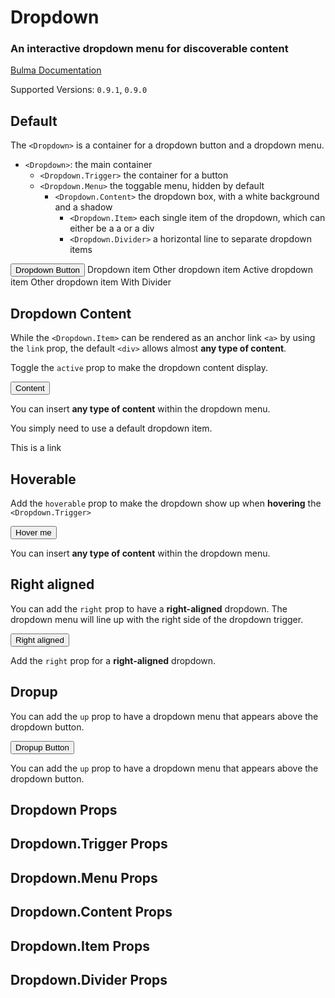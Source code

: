 


<Meta title="Components/Dropdown" component={Dropdown} />

# Dropdown

### An interactive **dropdown menu** for discoverable content

[Bulma Documentation](https://bulma.io/documentation/components/dropdown/)

Supported Versions: `0.9.1`, `0.9.0`

## Default

The `<Dropdown>` is a container for a dropdown button and a dropdown menu.

- `<Dropdown>`: the main container
  - `<Dropdown.Trigger>` the container for a button
  - `<Dropdown.Menu>` the toggable menu, hidden by default
    - `<Dropdown.Content>` the dropdown box, with a white background and a shadow
      - `<Dropdown.Item>` each single item of the dropdown, which can either be a a or a div
      - `<Dropdown.Divider>` a horizontal line to separate dropdown items


<Canvas>
  <Story name="Default">
    <div className="has-text-centered" style={{ minHeight: 250 }}>
      <Dropdown active>
        <Dropdown.Trigger>
          <Button aria-haspopup="true" aria-controls="dropdown-menu">
            <span>Dropdown Button</span>
            <Icon size="small">
              <FontAwesomeIcon icon={faAngleDown} />
            </Icon>
          </Button>
        </Dropdown.Trigger>
        <Dropdown.Menu id="dropdown-menu" role="menu">
          <Dropdown.Content>
            <Dropdown.Item link>
              Dropdown item
            </Dropdown.Item>
            <Dropdown.Item link>
              Other dropdown item
            </Dropdown.Item>
            <Dropdown.Item link>
              Active dropdown item
            </Dropdown.Item>
            <Dropdown.Item link>
              Other dropdown item
            </Dropdown.Item>
            <Dropdown.Divider />
            <Dropdown.Item link>
              With Divider
            </Dropdown.Item>
          </Dropdown.Content>
        </Dropdown.Menu>
      </Dropdown>
    </div>
  </Story>
</Canvas>

## Dropdown Content

While the `<Dropdown.Item>` can be rendered as an anchor link `<a>` by using the `link` prop, the default `<div>` allows almost **any type of content**.

Toggle the `active` prop to make the dropdown content display.

<Canvas>
  <Story name="Content">
    <div className="has-text-centered" style={{ minHeight: 280 }}>
      <Dropdown active>
        <Dropdown.Trigger>
          <Button aria-haspopup="true" aria-controls="dropdown-menu-2">
            <span>Content</span>
            <Icon size="small">
              <FontAwesomeIcon icon={faAngleDown} />
            </Icon>
          </Button>
        </Dropdown.Trigger>
        <Dropdown.Menu id="dropdown-menu-2" role="menu">
          <Dropdown.Content>
            <Dropdown.Item>
              <p>You can insert <strong>any type of content</strong> within the dropdown menu.</p>
            </Dropdown.Item>
            <Dropdown.Divider />
            <Dropdown.Item>
              <p>You simply need to use a default dropdown item.</p>
            </Dropdown.Item>
            <Dropdown.Divider />
            <Dropdown.Item link>
              This is a link
            </Dropdown.Item>
          </Dropdown.Content>
        </Dropdown.Menu>
      </Dropdown>
    </div>
  </Story>
</Canvas>

## Hoverable

Add the `hoverable` prop to make the dropdown show up when **hovering** the `<Dropdown.Trigger>`

<Canvas>
  <Story name="Hoverable">
    <div className="has-text-centered" style={{ minHeight: 150 }}>
      <Dropdown hoverable>
        <Dropdown.Trigger>
          <Button aria-haspopup="true" aria-controls="dropdown-menu-4">
            <span>Hover me</span>
            <Icon size="small">
              <FontAwesomeIcon icon={faAngleDown} />
            </Icon>
          </Button>
        </Dropdown.Trigger>
        <Dropdown.Menu id="dropdown-menu-4" role="menu">
          <Dropdown.Content>
            <Dropdown.Item>
              <p>You can insert <strong>any type of content</strong> within the dropdown menu.</p>
            </Dropdown.Item>
          </Dropdown.Content>
        </Dropdown.Menu>
      </Dropdown>
    </div>
  </Story>
</Canvas>

## Right aligned

You can add the `right` prop to have a **right-aligned** dropdown. The dropdown menu will line up with the right side of the dropdown trigger.

<Canvas>
  <Story name="Right Aligned">
    <div className="has-text-centered" style={{ minHeight: 150 }}>
      <Dropdown right active>
        <Dropdown.Trigger>
          <Button aria-haspopup="true" aria-controls="dropdown-menu-6">
            <span>Right aligned</span>
            <Icon size="small">
              <FontAwesomeIcon icon={faAngleDown} />
            </Icon>
          </Button>
        </Dropdown.Trigger>
        <Dropdown.Menu id="dropdown-menu-6">
          <Dropdown.Content>
            <Dropdown.Item>
              <p>Add the <code>right</code> prop for a <strong>right-aligned</strong> dropdown.</p>
            </Dropdown.Item>
          </Dropdown.Content>
        </Dropdown.Menu>
      </Dropdown>
    </div>
  </Story>
</Canvas>

## Dropup

You can add the `up` prop to have a dropdown menu that appears above the dropdown button.

<Canvas>
  <Story name="Dropup">
    <div className="has-text-centered">
      <Dropdown style={{ marginTop: 150 }} up active>
        <Dropdown.Trigger>
          <Button aria-haspopup="true" aria-controls="dropdown-menu-7">
            <span>Dropup Button</span>
            <Icon size="small">
              <FontAwesomeIcon icon={faAngleUp} />
            </Icon>
          </Button>
        </Dropdown.Trigger>
        <Dropdown.Menu id="dropdown-menu-7">
          <Dropdown.Content>
            <Dropdown.Item>
              <p>You can add the <code>up</code> prop to have a dropdown menu that appears above the dropdown button.</p>
            </Dropdown.Item>
          </Dropdown.Content>
        </Dropdown.Menu>
      </Dropdown>
    </div>
  </Story>
</Canvas>

## Dropdown Props

<ArgsTable of={Dropdown} />

## Dropdown.Trigger Props

<ArgsTable of={Dropdown.Trigger} />

## Dropdown.Menu Props

<ArgsTable of={Dropdown.Menu} />

## Dropdown.Content Props

<ArgsTable of={Dropdown.Content} />

## Dropdown.Item Props

<ArgsTable of={Dropdown.Item} />

## Dropdown.Divider Props

<ArgsTable of={Dropdown.Divider} />
